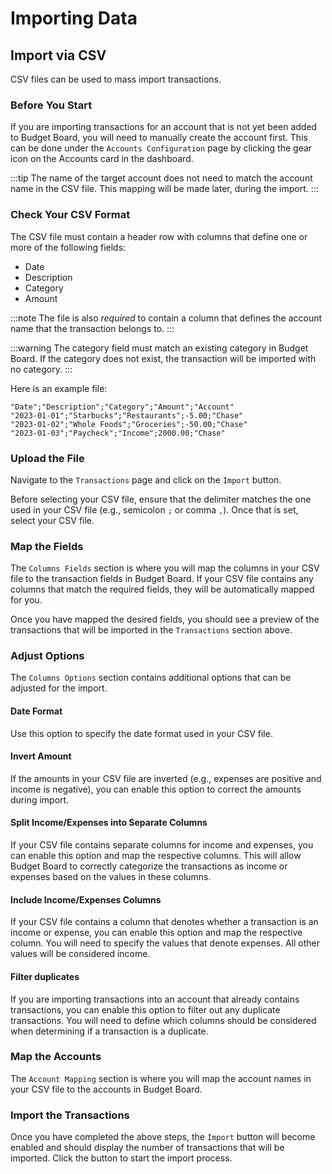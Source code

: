 # Importing Data

## Import via CSV

CSV files can be used to mass import transactions.

### Before You Start

If you are importing transactions for an account that is not yet been added to Budget Board, you will need to manually create the account first. This can be done under the `Accounts Configuration` page by clicking the gear icon on the Accounts card in the dashboard.

:::tip
The name of the target account does not need to match the account name in the CSV file. This mapping will be made later, during the import.
:::

### Check Your CSV Format

The CSV file must contain a header row with columns that define one or more of the following fields:

- Date
- Description
- Category
- Amount

:::note
The file is also _required_ to contain a column that defines the account name that the transaction belongs to.
:::

:::warning
The category field must match an existing category in Budget Board. If the category does not exist, the transaction will be imported with no category.
:::

Here is an example file:

```csv
"Date";"Description";"Category";"Amount";"Account"
"2023-01-01";"Starbucks";"Restaurants";-5.00;"Chase"
"2023-01-02";"Whole Foods";"Groceries";-50.00;"Chase"
"2023-01-03";"Paycheck";"Income";2000.00;"Chase"
```

### Upload the File

Navigate to the `Transactions` page and click on the `Import` button.

Before selecting your CSV file, ensure that the delimiter matches the one used in your CSV file (e.g., semicolon `;` or comma `,`). Once that is set, select your CSV file.

### Map the Fields

The `Columns Fields` section is where you will map the columns in your CSV file to the transaction fields in Budget Board. If your CSV file contains any columns that match the required fields, they will be automatically mapped for you.

Once you have mapped the desired fields, you should see a preview of the transactions that will be imported in the `Transactions` section above.

### Adjust Options

The `Columns Options` section contains additional options that can be adjusted for the import.

#### Date Format

Use this option to specify the date format used in your CSV file.

#### Invert Amount

If the amounts in your CSV file are inverted (e.g., expenses are positive and income is negative), you can enable this option to correct the amounts during import.

#### Split Income/Expenses into Separate Columns

If your CSV file contains separate columns for income and expenses, you can enable this option and map the respective columns. This will allow Budget Board to correctly categorize the transactions as income or expenses based on the values in these columns.

#### Include Income/Expenses Columns

If your CSV file contains a column that denotes whether a transaction is an income or expense, you can enable this option and map the respective column. You will need to specify the values that denote expenses. All other values will be considered income.

#### Filter duplicates

If you are importing transactions into an account that already contains transactions, you can enable this option to filter out any duplicate transactions. You will need to define which columns should be considered when determining if a transaction is a duplicate.

### Map the Accounts

The `Account Mapping` section is where you will map the account names in your CSV file to the accounts in Budget Board.

### Import the Transactions

Once you have completed the above steps, the `Import` button will become enabled and should display the number of transactions that will be imported. Click the button to start the import process.
